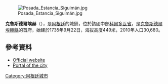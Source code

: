 [[Image:Posada_Estancia_Siguimán.jpg|right]]

{{Coord|30|44|S|64|48|W|display=title}}

'''克魯斯德爾埃赫'''（{{lang-es|Cruz del Eje}}），是[[阿根廷|阿根廷]]的城鎮，位於該國中部[[科爾多瓦省_(阿根廷)|科爾多瓦省]]，是[[克魯斯德爾埃赫縣|克魯斯德爾埃赫縣]]的首府，始建於1735年9月22日，海拔高度449米，2010年人口30,680。

==參考資料==
* [https://web.archive.org/web/20130605193112/http://www.cruzdeleje.gov.ar/ Official website]
* [https://web.archive.org/web/20130605193112/http://www.cruzdeleje.gov.ar/ Portal of the city]

{{Argentina-geo-stub}}
[[Category:阿根廷城市|Category:阿根廷城市]]